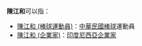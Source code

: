 '''陳江和'''可以指：
*[[陳江和_(棒球運動員)|陳江和 (棒球運動員)]]：[[中華民國|中華民國]][[棒球|棒球]]運動員
*[[陳江和_(企業家)|陳江和 (企業家)]]：[[印度尼西亞|印度尼西亞]][[企業家|企業家]]

{{Disambig|Cat=三字陈姓人名消歧义|jiang}}